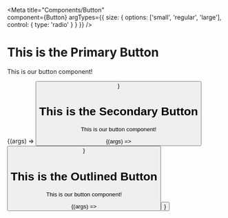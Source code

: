 

<Meta 
  title="Components/Button"  
  component={Button} 
  argTypes={{
    size: { 
      options: ['small', 'regular', 'large'],
      control: { type: 'radio' }
    }
  }}
/>

# This is the Primary Button
This is our button component!

<Canvas>
  <Story
    name="Primary"
    args={{
      ...Button.defaultProps,
      text: "Primary Button",
    }}
  >
    {(args) => <Button {...args} />}
  </Story>
</Canvas>

<ArgsTable of={Button} />

# This is the Secondary Button
This is our button component!

<Canvas>
  <Story
    name="Secondary"
    args={{
      ...Button.defaultProps,
      text: "SecondaryButton",
      bgColor: colors.jade,
      border: `1px solid ${colors.jade}`,
      hoverBgColor: colors.cleanGreen,
      hoverBorder: `1px solid ${colors.cleanGreen}`
    }}
  >
    {(args) => <Button {...args} />}
  </Story>
</Canvas>

# This is the Outlined Button
This is our button component!

<Canvas>
  <Story
    name="Outlined"
    args={{
      ...Button.defaultProps,
      text: "Outlined Button",
      bgColor: "transparent",
      color: colors.pureGreen,
      hoverColor: colors.white,
    }}
  >
    {(args) => <Button {...args} />}
  </Story>
</Canvas>
